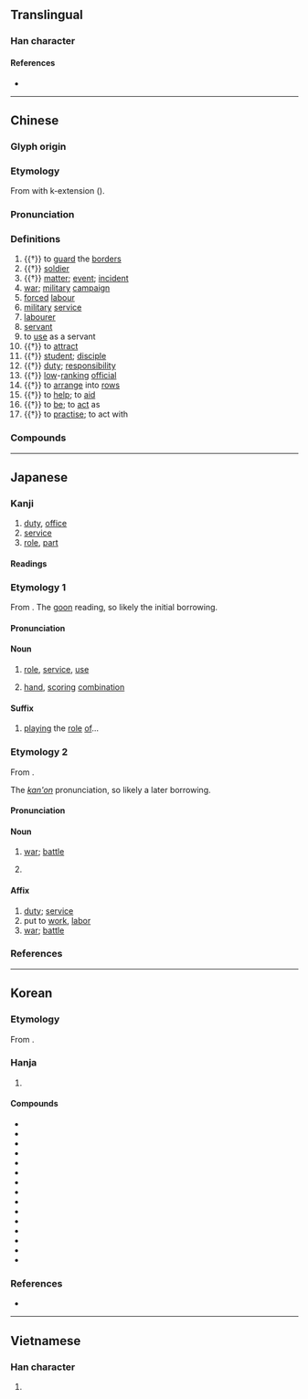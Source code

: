 {{also|伇}}
{{character info}}
==Translingual==

===Han character===
{{Han char|rn=60|rad=彳|as=04|sn=7|four=27247|canj=HOHNE|ids=⿰彳殳}}

====References====
* {{Han ref|kx=0365.180|dkj=10057|dj=0685.120|hdz=20814.230|uh=5F79|ud=24441|bh=A7D0|bd=42960}}

----

==Chinese==
{{zh-forms}}

===Glyph origin===
{{Han etym}}

===Etymology===
From {{och-l|為|to do|id=1}} with k-extension ({{zh-ref|Schuessler, 2007}}).

===Pronunciation===
{{zh-pron
|m=yì
|m-s=yuo2
|c=jik6
|c-t=vet5
|g=
|h=pfs=yi̍t;gd=yid6
|j=ieh4
|mb=ià/ĭ
|md=ĭk
|mn=ia̍h/xm,zz,tw:e̍k/qz:ia̍k
|mn_note=ia̍h - vernacular, e̍k/ia̍k - literary
|mn-t=hiah8
|w=5hhioq
|x=y6
|mc=y
|oc=y
|ma=y
|cat=v,n
}}

===Definitions===
{{zh-hanzi}}

# {{†}} to [[guard]] the [[border]]s
# {{†}} [[soldier]]
# {{†}} [[matter]]; [[event]]; [[incident]]
# [[war]]; [[military]] [[campaign]]
# [[forced]] [[labour]]
# [[military]] [[service]]
# [[labourer]]
# [[servant]]
# to [[use]] as a servant
# {{†}} to [[attract]]
# {{†}} [[student]]; [[disciple]]
# {{†}} [[duty]]; [[responsibility]]
# {{†}} [[low]]-[[ranking]] [[official]]
# {{†}} to [[arrange]] into [[row]]s
# {{†}} to [[help]]; to [[aid]]
# {{†}} to [[be]]; to [[act]] as
# {{†}} to [[practise]]; to act with

===Compounds===
{{zh-der|役夫|備役|惠州之役|停役|傜役|募役|廝役|勞役|伕役|常備兵役|夜役軍牢|一身兩役|免役|役別|侍役|役使動物|復役|執役|役子|役種|役畜|役男|役物|役損|役役|奴役|夫役|僱役|君子于役|外役監獄|庚子之役|差役|兵役節|丁役|役屬|僕役|役使|徭役|國民兵役|兵役|役齡|力役|兵役課|公役|工役|役期|祗役|服役|戍役|禁役|拘役|斗筲役|當役|督役|無能為役|甲申之役|服兵役|現役軍人|現役|捕役|營營役役|番役|物役|戰役|行役|轉役|預備役|賤役|補充兵役|賦役|義役|茶役|頭役|門役|除役|貪官蠹役|長役夢魂|衙役|采石之役|革役|罰役|退役|退除役|課役}}

----

==Japanese==

===Kanji===
{{ja-kanji|grade=3|rs=彳04}}

# [[duty]], [[office]]
# [[service]]
# [[role]], [[part]]

====Readings====
{{ja-readings
|goon=やく
|kanon=えき
|kun=つとめ-, えだち-
|nanori=え, えん, えんの, おうこ, おうせ, おおせ, まもり, まもる
}}

===Etymology 1===
{{ja-kanjitab|やく|yomi=o}}
From {{der|ja|ltc|sort=やく|-}} {{ltc-l|役|id=1}}. The [[呉音#Japanese|goon]] reading, so likely the initial borrowing.

====Pronunciation====
{{ja-pron|y=go|やく|acc=2|acc_ref=DJR}}

====Noun====
{{ja-noun|やく}}

# [[role]], [[service]], [[use]]
# {{lb|ja|card games|mahjong|sort=やく}} [[hand]], [[score|scoring]] [[combination]]

====Suffix====
{{ja-pos|suffix|やく}}

# [[play]]ing the [[role]] [[of]]...
#: {{ja-usex|[[w:ja:涼宮ハルヒ|涼%宮ハルヒ]]'''役'''の[[w:ja:平野綾|平%野 綾]]さん|^すず%みや ^ハルヒ-'''やく''' の ^ひら%の ^あや-さん|{{w|Aya Hirano}}, who voices {{w|Haruhi Suzumiya}}}}

===Etymology 2===
{{ja-kanjitab|えき|yomi=kanon}}
From {{der|ja|ltc|sort=えき|-}} {{ltc-l|役|id=1}}.

The ''[[漢音#Japanese|kan'on]]'' pronunciation, so likely a later borrowing.

====Pronunciation====
{{ja-pron|えき|acc=1|acc_ref=DJR|y=kanon}}

====Noun====
{{ja-noun|えき}}

# [[war]]; [[battle]]
# {{lb|ja|archaic}} {{rfdef|ja}}

====Affix====
{{ja-pos|affix|えき}}

# [[duty]]; [[service]]
# put to [[work]], [[labor]]
# [[war]]; [[battle]]

===References===
<references/>

----

==Korean==

===Etymology===
From {{der|ko|ltc|-}} {{ltc-l|役|id=1}}. {{hanja-hunmong|역〮|yek|人類#중02A}}

===Hanja===
{{ko-hanja-search}}
{{ko-hanja|부리다|부릴|역}}

# {{hanja form of|역|[[duty]]; [[role]]}}

====Compounds====
{{der-top3|Compounds}}
* {{ko-l|역할|役割}}
* {{ko-l|징역|懲役}}
* {{ko-l|용역|用役}}
* {{ko-l|현역|現役}}
* {{ko-l|병역|兵役}}
* {{ko-l|고역|苦役}}
* {{ko-l|주역|主役}}
* {{ko-l|노역|勞役}}
* {{ko-l|악역|惡役}}
* {{ko-l|전역|戰役}}
* {{ko-l|복역|服役}}
* {{ko-l|퇴역|退役}}
* {{ko-l|부역|賦役}}
* {{ko-l|단역|端役}}
* {{ko-l|대역|代役}}
{{der-bottom}}

===References===
* {{R:hanjadoc|3243}}

----

==Vietnamese==

===Han character===
{{vi-readings|readings=dịch, việc|rs=彳04}}

# {{rfdef|vi|rs=彳04}}